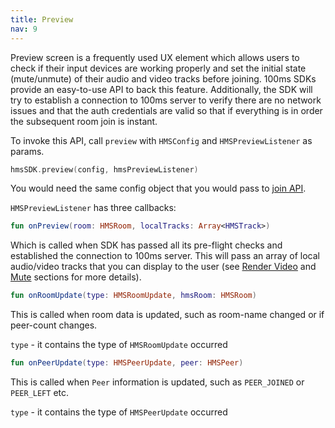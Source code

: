 ```yaml
---
title: Preview
nav: 9
---
```


Preview screen is a frequently used UX element which allows users to check if their input devices are working properly and set the initial state (mute/unmute) of their audio and video tracks before joining. 100ms SDKs provide an easy-to-use API to back this feature. Additionally, the SDK will try to establish a connection to 100ms server to verify there are no network issues and that the auth credentials are valid so that if everything is in order the subsequent room join is instant.

To invoke this API, call `preview` with `HMSConfig` and `HMSPreviewListener` as params.

```kotlin
hmsSDK.preview(config, hmsPreviewListener)
```

You would need the same config object that you would pass to [join API](Join).

`HMSPreviewListener` has three callbacks:

```kotlin
fun onPreview(room: HMSRoom, localTracks: Array<HMSTrack>)
```
Which is called when SDK has passed all its pre-flight checks and established the connection to 100ms server. This will pass an array of local audio/video tracks that you can display to the user (see [Render Video](Render-Video) and [Mute](Mute) sections for more details).


```kotlin
fun onRoomUpdate(type: HMSRoomUpdate, hmsRoom: HMSRoom) 
```
This is called when room data is updated, such as room-name changed or if peer-count changes.

`type` -  it contains the type of `HMSRoomUpdate` occurred


```kotlin
fun onPeerUpdate(type: HMSPeerUpdate, peer: HMSPeer)
```
This is called when `Peer` information is updated, such as `PEER_JOINED` or `PEER_LEFT` etc.

`type` -  it contains the type of `HMSPeerUpdate` occurred


